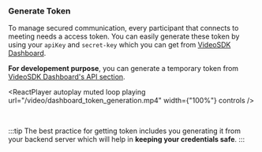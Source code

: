 ### Generate Token

To manage secured communication, every participant that connects to meeting needs a access token. You can easily generate these token by using your `apiKey` and `secret-key` which you can get from [VideoSDK Dashboard](https://app.videosdk.live/api-keys).

**For developement purpose**, you can generate a temporary token from [VideoSDK Dashboard's API section](https://app.videosdk.live/api-keys).


<ReactPlayer
  autoplay
  muted
  loop
  playing
  url="/video/dashboard_token_generation.mp4"
  width={"100%"}
  controls
/>

<br />

:::tip
The best practice for getting token includes you generating it from your backend server which will help in **keeping your credentials safe**.
:::

